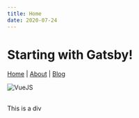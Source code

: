 ---
title: Home
date: 2020-07-24
---

# Starting with Gatsby!

[Home](./) | [About](about) | [Blog](blog)

![VueJS](assets/vuejs.png)

<br />
<div style={{ padding: '20px', backgroundColor: 'whitesmoke' }}>
	This is a div
</div>
